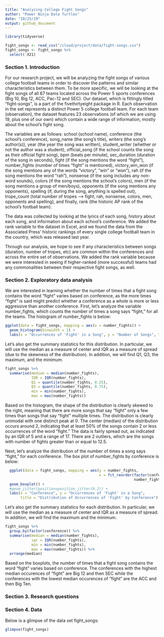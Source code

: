 ```yaml
---
title: "Analyzing College Fight Songs"
author: "Power Ninja Data Turtles"
date: "10/25/19"
output: github_document
---
```


```r
library(tidyverse)

fight_songs <- read_csv("/cloud/project/data/fight-songs.csv")
fight_songs <- fight_songs %>%
  select(-X21)
```

### Section 1. Introduction

For our research project, we will be analyzing the fight songs of various college football teams in order to discover the patterns and similar characteristics between them. To be more specific, we will be looking at the fight songs of all 67 teams located across the Power 5 sports conferences (Big 10, Big 12, ACC, Pac-12 and SEC). Our dataset, which is fittingly titled “fight-songs”, is a part of the fivethirtyeight package in R. Each observation in the set represents a distinct Power 5 college football team. For each team (observation), the dataset features 23 observations (of which we are using 19, plus one of our own) which contain a wide range of information, mostly about the school’s fight song. 
  
The variables are as follows: school (school name), conference (the school’s conference), song_name (the song’s title), writers (the song’s author(s)), year (the year the song was written), student_writer (whether or not the author was a student), official_song (if the school counts the song as their official fight song), bpm (beats per minute), sec_duration (duration of the song in seconds), fight (if the song mentions the word “fight”), number_fights (number of times “fight” is mentioned), victory_win_won (if the song mentions any of the words “victory”, “win” or “won”), rah (if the song mentions the word “rah”), nonsense (if the song includes any non-word sounds), colors (if the song mentions the school’s colors), men (if the song mentions a group of men/boys), opponents (if the song mentions any opponents), spelling (if, during the song, anything is spelled out), trope_count (total number of tropes --> fight, rah, nonsense, colors, men, opponents and spelling), and finally, rank (the historic AP rank of the school’s football team). 
  
The data was collected by looking at the lyrics of each song, history about each song, and information about each school’s conference. We added the rank variable to the dataset in Excel, and we found the data from the Associated Press’ historic rankings of every single college football team in the country, which was released last year. 
  
Through our analysis, we hope to see if any characteristics between songs (duration, number of tropes, etc) are common within the conferences and across the entire set of observations. We added the rank variable because we were interested in seeing if higher-ranked (more successful) teams had any commonalities between their respective fight songs, as well.

### Section 2. Exploratory data analysis

We are interested in learning whether the number of times that a fight song contains the word "fight" varies based on conference, as the more times "fight" is said might predict whether a conference as a whole is more or less aggressive than another conference. First, let's analyze the variable number_fights, which counts the number of times a song says "fight," for all the teams. The histogram of number_fights is below:

```r
ggplot(data = fight_songs, mapping = aes(x = number_fights)) + 
  geom_histogram(binwidth = 1) + 
  labs(x = "Occurrences of 'Fight' in a Song", y = "Number of Songs", title = "Number of Occurrences of 'Fight'")
```

Let's also get the summary statistics for this distribution. In particular, we will use the median as a measure of center and IQR as a measure of spread (due to the skewness of the distribution). In addition, we will find Q1, Q3, the maximum, and the minimum.

```r
fight_songs %>%
  summarise(median = median(number_fights), 
            IQR = IQR(number_fights), 
            Q1 = quantile(number_fights, 0.25), 
            Q3 = quantile(number_fights, 0.75), 
            min = min(number_fights), 
            max = max(number_fights))
```

Based on the histogram, the shape of the distribution is clearly skewed to the right, meaning that there are more songs that say "fight" only a few times than songs that say "fight" multiple times. The distribution is clearly unimodal with one distinct peak at 0. The center (median) of the distribution occurs around 2, indicating that at least 50% of the songs contain 2 or less occurrences of the word "fight." The data is fairly spread out, as indicated by an IQR of 5 and a range of 17. There are 2 outliers, which are the songs with number of fights greater than or equal to 12.5.

Next, let's analyze the distribution of the number of times a song says "fight," for each conference. The box plot of number_fights by conference is below:

```r
  ggplot(data = fight_songs, mapping = aes(y = number_fights,
                                           x = fct_reorder(factor(conference), 
                                                           number_fights))) +
  geom_boxplot() +
  #geom_jitter(position=position_jitter(0.2)) +
  labs(x = "Conference", y = "Occurrences of 'Fight' in a Song",
       title = "Distribution of Occurrences of 'Fight' by Conference")
```

Let's also get the summary statistics for each distribution. In particular, we will use the median as a measure of center and IQR as a measure of spread. In addition, we will find the maximum and the minimum.

```r
fight_songs %>%
  group_by(factor(conference)) %>%
  summarise(median = median(number_fights), 
            iqr = IQR(number_fights), 
            min = min(number_fights), 
            max = max(number_fights)) %>%
  arrange(median)
```

Based on the boxplots, the number of times that a fight song contains the word "fight" varies based on conference. The conferences with the highest median occurences of "fight" are Big 12 and then SEC while the conferences with the lowest median occurences of "fight" are the ACC and then Big Ten.

### Section 3. Research questions

### Section 4. Data

Below is a glimpse of the data set fight_songs:

```r
glimpse(fight_songs)
```
